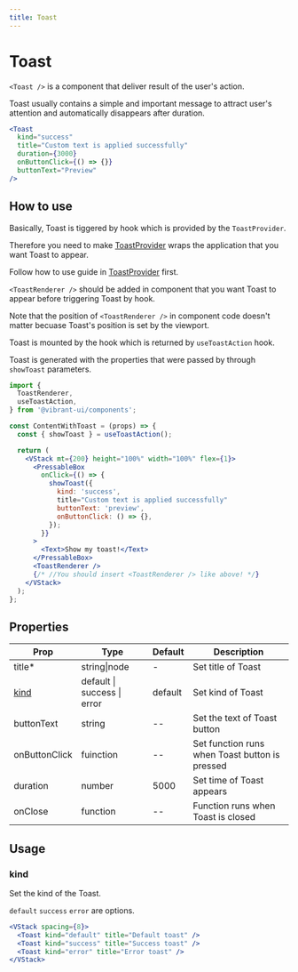 ```yaml
---
title: Toast
---
```


# Toast

`<Toast />` is a component that deliver result of the user's action.

Toast usually contains a simple and important message to attract user's attention and automatically disappears after duration.

```jsx live
<Toast
  kind="success"
  title="Custom text is applied successfully"
  duration={3000}
  onButtonClick={() => {}}
  buttonText="Preview"
/>
```

## How to use

Basically, Toast is tiggered by hook which is provided by the `ToastProvider`.

Therefore you need to make [ToastProvider](../vibrant-core/toast-provider) wraps the application that you want Toast to appear.

Follow how to use guide in [ToastProvider](../vibrant-core/toast-provider) first.

`<ToastRenderer />` should be added in component that you want Toast to appear before triggering Toast by hook.

Note that the position of `<ToastRenderer />` in component code doesn't matter becuase Toast's position is set by the viewport.

Toast is mounted by the hook which is returned by `useToastAction` hook.

Toast is generated with the properties that were passed by through `showToast` parameters.

```jsx
import {
  ToastRenderer,
  useToastAction,
} from '@vibrant-ui/components';

const ContentWithToast = (props) => {
  const { showToast } = useToastAction();

  return (
    <VStack mt={200} height="100%" width="100%" flex={1}>
      <PressableBox
        onClick={() => {
          showToast({
            kind: 'success',
            title="Custom text is applied successfully"
            buttonText: 'preview',
            onButtonClick: () => {},
          });
        }}
      >
        <Text>Show my toast!</Text>
      </PressableBox>
      <ToastRenderer />
      {/* //You should insert <ToastRenderer /> like above! */}
    </VStack>
  );
};
```

## Properties

| Prop          | Type                        | Default | Description                                    |
| ------------- | --------------------------- | ------- | ---------------------------------------------- |
| title\*       | string\|node                | -       | Set title of Toast                             |
| [kind](#kind) | default \| success \| error | default | Set kind of Toast                              |
| buttonText    | string                      | --      | Set the text of Toast button                   |
| onButtonClick | fuinction                   | --      | Set function runs when Toast button is pressed |
| duration      | number                      | 5000    | Set time of Toast appears                      |
| onClose       | function                    | --      | Function runs when Toast is closed             |

## Usage

### kind

Set the kind of the Toast.

`default` `success` `error` are options.

```jsx live
<VStack spacing={8}>
  <Toast kind="default" title="Default toast" />
  <Toast kind="success" title="Success toast" />
  <Toast kind="error" title="Error toast" />
</VStack>
```
